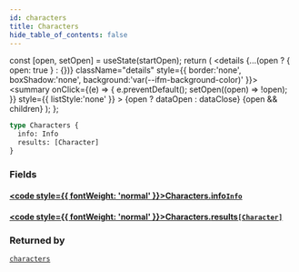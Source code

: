 ```yaml
---
id: characters
title: Characters
hide_table_of_contents: false
---
```









  const [open, setOpen] = useState(startOpen);
  return (
    <details {...(open ? { open: true } : {})} className="details" style={{ border:'none', boxShadow:'none', background:'var(--ifm-background-color)' }}>
      <summary
        onClick={(e) => {
          e.preventDefault();
          setOpen((open) => !open);
        }}
        style={{ listStyle:'none' }}
      >
      {open ? dataOpen : dataClose}
      </summary>
      {open && children}
    </details>
  );
};











```graphql
type Characters {
  info: Info
  results: [Character]
}
```




### Fields

#### [<code style={{ fontWeight: 'normal' }}>Characters.<b>info</b></code>](#)<Bullet />[`Info`](/objects/info) <Badge class="badge badge--secondary" text="object"/> 
> 
> 
> 
> 

#### [<code style={{ fontWeight: 'normal' }}>Characters.<b>results</b></code>](#)<Bullet />[`[Character]`](/objects/character) <Badge class="badge badge--secondary" text="list"/> <Badge class="badge badge--secondary" text="object"/> 
> 
> 
> 
> 



### Returned by

[`characters`](/queries/characters)  <Badge class="badge badge--secondary" text="query"/>


